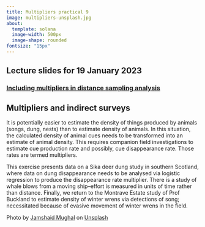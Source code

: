 ```yaml
---
title: Multipliers practical 9
image: multipliers-unsplash.jpg
about: 
  template: solana
  image-width: 500px
  image-shape: rounded
fontsize: "15px"
---
```


::: {.callout-tip}
## Lecture slides for 19 January 2023

### [Including multipliers in distance sampling analysis](../lectures/BlockI-22.pdf)
:::

## Multipliers and indirect surveys

It is potentially easier to estimate the density of things produced by animals (songs, dung, nests) than to estimate density of animals.  In this situation, the calculated density of animal cues needs to be transformed into an estimate of animal density.  This requires companion field investigations to estimate cue production rate and possibly, cue disappearance rate.  Those rates are termed multipliers.

This exercise presents data on a Sika deer dung study in southern Scotland, where data on dung disappearance needs to be analysed via logistic regression to produce the disappearance rate multiplier.  There is a study of whale blows from a moving ship--effort is measured in units of time rather than distance.  Finally, we return to the Montrave Estate study of Prof Buckland to estimate density of winter wrens via detections of song; necessitated because of evasive movement of winter wrens in the field.

Photo by <a href="https://unsplash.com/@jamshaidpro?utm_source=unsplash&utm_medium=referral&utm_content=creditCopyText">Jamshaid Mughal</a> on <a href="https://unsplash.com/s/photos/nests?utm_source=unsplash&utm_medium=referral&utm_content=creditCopyText">Unsplash</a>
  